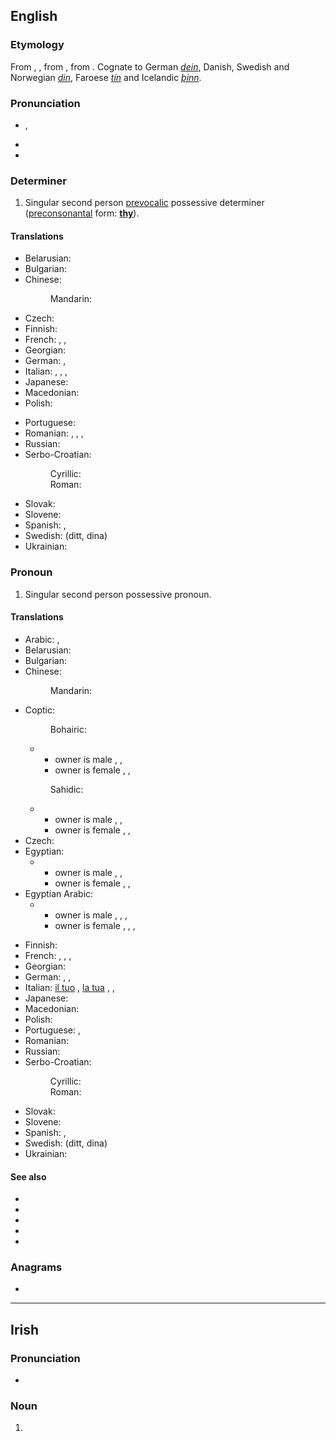 {{also|Thine}}
==English==
{{wikipedia}}

===Etymology===
From {{inh|en|enm|thyn}}, {{m|enm|þyn}}, from {{inh|en|ang|þīn}}, from {{inh|en|gem-pro|*þīnaz}}. Cognate to German ''[[dein]]'', Danish, Swedish and Norwegian ''[[din]]'', Faroese ''[[tín]]'' and Icelandic ''[[þinn]]''.

===Pronunciation===
* {{a|UK}} {{enPR|<i>th</i>īn}}, {{IPA|/ðaɪn/|lang=en}}
* {{audio|en-us-thine.ogg|Audio (US)|lang=en}}
* {{rhymes|aɪn|lang=en}}

===Determiner===
{{head|en|determiner|cat2=possessive determiners}}

# {{lb|en|archaic}} Singular second person [[prevocalic]] possessive determiner ([[preconsonantal]] form: '''[[thy]]''').

====Translations====
{{trans-top|possessive determiner}}
* Belarusian: {{t|be|твой|tr=tvoj|sc=Cyrl}}
* Bulgarian: {{t|bg|твой|tr=tvoj|sc=Cyrl}}
* Chinese:
*: Mandarin: {{t+|cmn|你|tr=nǐde|alt=你的|sc=Hani}}
* Czech: {{t+|cs|tvůj}}
* Finnish: {{t+|fi|sinun}}
* French: {{t+|fr|ton|m}}, {{t+|fr|ta|f}}, {{t+|fr|tes|m-p|f-p}}
* Georgian: {{t|ka|შენი|sc=Geor}}
* German: {{t+|de|dein}}, {{t+|de|deiner}}
* Italian: {{t+|it|tuo|m}}, {{t+|it|tua|f}}, {{t+|it|tuoi|m-p}}, {{t+|it|tue|f-p}}
* Japanese: {{t|ja|[[汝]][[の]]|tr=nanji no}}
* Macedonian: {{t|mk|твој|tr=tvoj|sc=Cyrl}}
* Polish: {{t+|pl|twój}}
{{trans-mid}}
* Portuguese: {{t+|pt|teu|m}}
* Romanian: {{t+|ro|tău|m-n}}, {{t+|ro|ta|f}}, {{t|ro|tăi|m-p}}, {{t+|ro|tale|f-p|n-p}}
* Russian: {{t+|ru|твой}}
* Serbo-Croatian:
*: Cyrillic: {{t|sh|твој}}
*: Roman: {{t|sh|tvoj}}
* Slovak: {{t+|sk|tvoj}}
* Slovene: {{t+|sl|tvój}}
* Spanish: {{t+|es|tuyo|m}}, {{t+|es|tuya|f}}
* Swedish: {{t+|sv|din}} (ditt, dina)
* Ukrainian: {{t|uk|твій|tr=tvij|sc=Cyrl}}
{{trans-bottom}}

===Pronoun===
{{head|en|pronoun|cat2=possessive pronouns|cat3=second person pronouns}}

# {{lb|en|archaic}} Singular second person possessive pronoun.

====Translations====
{{trans-top|possessive pronoun}}
* Arabic: {{qualifier|belonging to one person}} {{t|ar|لَك|m}}, {{t|ar|لَكِ|f}}
* Belarusian: {{t|be|твой|tr=tvoj|sc=Cyrl}}
* Bulgarian: {{t|bg|твой|tr=tvoj|sc=Cyrl}}
* Chinese:
*: Mandarin: {{t+|cmn|你|tr=nǐde|alt=你的|sc=Hani}}
* Coptic:
*: Bohairic:
*** owner is male {{t|cop|ⲫⲱⲕ|m|tr=phōk}}, {{t|cop|ⲑⲱⲕ|f|tr=θōk}}, {{t|cop|ⲛⲟⲩⲕ|p|tr=nwk}}
*** owner is female {{t|cop|ⲫⲱ|m|tr=phō}}, {{t|cop|ⲑⲱ|f|tr=θō}}, {{t|cop|ⲛⲟⲩ|p|tr=nw}}
*: Sahidic:
*** owner is male {{t|cop|ⲡⲱⲕ|m|tr=pōk}}, {{t|cop|ⲧⲱⲕ|f|tr=tōk}}, {{t|cop|ⲛⲟⲩⲕ|p|tr=nwk}}
*** owner is female {{t|cop|ⲡⲱ|m|tr=pō}}, {{t|cop|ⲧⲱ|f|tr=tō}}, {{t|cop|ⲛⲟⲩ|p|tr=nw}}
* Czech: {{t+|cs|tvůj}}
* Egyptian:
*** owner is male {{t|egy|𓅮𓇌𓎡|m|tr=payk}}, {{t|egy|𓏏𓇌𓎡|f|tr=tayk}}, {{t|egy|𓈖𓄿𓇌𓎡|p|tr=nayk}}
*** owner is female {{t|egy|𓅮𓇌𓁐|m|tr=payt}}, {{t|egy|𓏏𓇌𓁐|f|tr=tayt}}, {{t|egy|𓈖𓄿𓇌𓁐|p|tr=nayt}}
* Egyptian Arabic:
*** owner is male {{t|arz|لك|tr=lik|sc=Arab}}, {{t|arz|بتاعك|m|tr=betaʕak|sc=Arab}}, {{t|arz|بتاعتاك|f|tr=betaʕtak|sc=Arab}}, {{t|arz|بتوعاك|p|tr=betoʕak|sc=Arab}}
*** owner is female {{t|arz|لك|tr=liki|sc=Arab}}, {{t|arz|بتاعك|m|tr=betaʕik|sc=Arab}}, {{t|arz|بتاعتاك|f|tr=betaʕtik|sc=Arab}}, {{t|arz|بتوعاك|p|tr=betoʕik|sc=Arab}}
{{trans-mid}}
* Finnish: {{t+|fi|sinun}}
* French: {{t+|fr|le tien|m}}, {{t+|fr|la tienne|f}}, {{t+|fr|les tiens|m-p}}, {{t+|fr|les tiennes|f-p}}
* Georgian: {{t|ka|შენი|sc=Geor}}
* German: {{t+|de|dein|m|n}}, {{t+|de|deine|f}}, {{t+|de|deine|p}}
* Italian: [[il tuo]] {{g|m}}{{g|s}}, [[la tua]] {{g|f}}{{g|s}}, {{t|it|i tuoi|m|p}}, {{t|it|le tue}}
* Japanese: {{t+|ja|お前|tr=おまえの, omae-no|alt=お前の|sc=Jpan}}
* Macedonian: {{t|mk|твој|tr=tvoj|sc=Cyrl}}
* Polish: {{t+|pl|twój}}
* Portuguese: {{t+|pt|teu|m}}, {{t+|pt|seu|m}}
* Romanian: {{t|ro|al tău, a ta, ai tăi, ale tale}}
* Russian: {{t+|ru|твой}}
* Serbo-Croatian:
*: Cyrillic: {{t|sh|твој}}
*: Roman: {{t|sh|tvoj}}
* Slovak: {{t+|sk|tvoj}}
* Slovene: {{t+|sl|tvój}}
* Spanish: {{t|es|el tuyo|m}}, {{t|es|la tuya|f}}
* Swedish: {{t+|sv|din}} (ditt, dina)
* Ukrainian: {{t|uk|твій|tr=tvij|sc=Cyrl}}
{{trans-bottom}}

====See also====
* {{l|en|thee}}
* {{l|en|thou}}
* {{l|en|thy}}
* {{l|en|your}}
* {{l|en|yours}}

===Anagrams===
* {{anagrams|en|nithe|thein}}

----

==Irish==

===Pronunciation===
* {{IPA|[ˈhɪnʲə]|lang=ga}}

===Noun===
{{head|ga|mutated noun}}

# {{ga-lenition of|tine}}